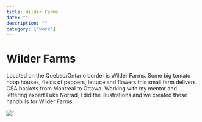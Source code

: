 ```yaml
---
title: Wilder Farms
date: ""
description: ""
category: ["work"]
---
```


# Wilder Farms

Located on the Quebec/Ontario border is Wilder Farms. Some big tomato hoop houses, fields of peppers, lettuce and flowers this small farm delivers CSA baskets from Montreal to Ottawa. Working with my mentor and lettering expert Luke Norrad, I did the illustrations and we created these handbills for Wilder Farms.

![''](https://eightyaday.s3.ca-central-1.amazonaws.com/portfolio/two-wheels-ahead/two-wheels-ahead-01.jpg)
